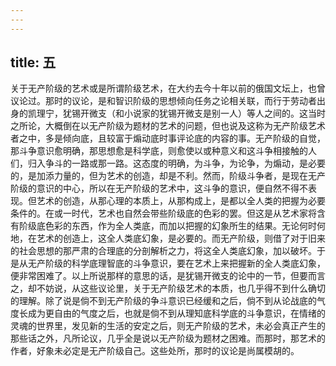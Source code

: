 ```yaml
---
---
---
```

title: 五
---



关于无产阶级的艺术或是所谓阶级艺术，在大约去今十年以前的俄国文坛上，也曾议论过。那时的议论，是和智识阶级的思想倾向任务之论相关联，而行于劳动者出身的凯理宁，犹锡开微支（和小说家的犹锡开微支是别一人）等人之间的。这当时之所论，大概倒在以无产阶级为题材的艺术的问题，但也说及这称为无产阶级艺术者之中，多是倾向底，且较富于煽动底时事评论底的内容的事。无产阶级的自觉，那斗争意识愈明确，那思想愈是科学底，则愈使以或种意义和这斗争相接触的人们，归入争斗的一路或那一路。这态度的明确，为斗争，为论争，为煽动，是必要的，是加添力量的，但为艺术的创造，却是不利。然而，阶级斗争者，是现在无产阶级的意识的中心，所以在无产阶级的艺术中，这斗争的意识，便自然不得不表现。但艺术的创造，从那心理的本质上，从那构成上，是都以全人类的把握为必要条件的。在或一时代，艺术也自然会带些阶级底的色彩的罢。但这是从艺术家将含有阶级底色彩的东西，作为全人类底，而加以把握的幻象所生的结果。无论何时何地，在艺术的创造上，这全人类底幻象，是必要的。而无产阶级，则借了对于旧来的社会思想的那严肃的合理底的分剖解析之力，将这全人类底幻象，加以破坏。于是从无产阶级的科学底理智底的斗争意识，要在艺术上来把握新的全人类底幻象，便非常困难了。以上所说那样的意思的话，是犹锡开微支的论中的一节，但要而言之，却不妨说，从这些议论里，关于无产阶级艺术的本质，也几乎得不到什么确切的理解。除了说是倘不到无产阶级的争斗意识已经缓和之后，倘不到从论战底的气度长成为更自由的气度之后，也就是倘不到从理知底科学底的斗争意识，在情绪的灵魂的世界里，发见新的生活的安定之后，则无产阶级的艺术，未必会真正产生的那些话之外，凡所论议，几乎全是说以无产阶级为题材之困难。而那时，那艺术的作者，好象未必定是无产阶级自己。这些处所，那时的议论是尚属模胡的。